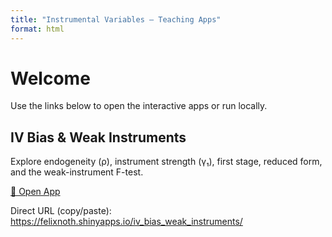 ```yaml
---
title: "Instrumental Variables – Teaching Apps"
format: html
---
```


# Welcome

Use the links below to open the interactive apps or run locally.

## IV Bias & Weak Instruments

Explore endogeneity (ρ), instrument strength (γ₁), first stage, reduced form, and the weak-instrument F-test.

[🚀 Open App](https://felixnoth.shinyapps.io/iv_bias_weak_instruments/){target="_blank"}

Direct URL (copy/paste):  
<https://felixnoth.shinyapps.io/iv_bias_weak_instruments/>
